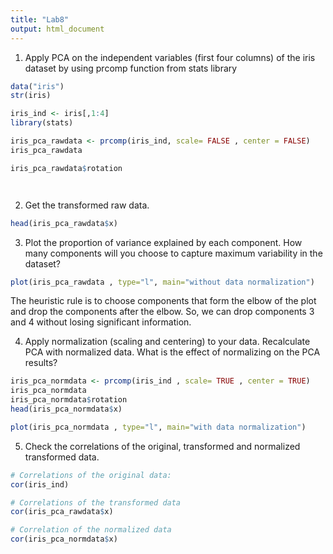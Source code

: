 ---
title: "Lab8"
output: html_document
---
1. Apply PCA on the independent variables (first four columns) of the iris dataset by using
prcomp function from stats library

```{r}
data("iris")
str(iris)

iris_ind <- iris[,1:4]
library(stats)

iris_pca_rawdata <- prcomp(iris_ind, scale= FALSE , center = FALSE)
iris_pca_rawdata

iris_pca_rawdata$rotation




```
2. Get the transformed raw data.

```{r}
head(iris_pca_rawdata$x)


```

3. Plot the proportion of variance explained by each component. How many components will you choose to capture maximum variability in the dataset?


```{r}
plot(iris_pca_rawdata , type="l", main="without data normalization")


```
The heuristic rule is to choose components that form the elbow of the plot and drop the components after the elbow. So, we can drop components 3 and 4 without losing significant information.

4. Apply normalization (scaling and centering) to your data. Recalculate PCA with normalized data. What is the effect of normalizing on the PCA results?


```{r}

iris_pca_normdata <- prcomp(iris_ind , scale= TRUE , center = TRUE)
iris_pca_normdata
iris_pca_normdata$rotation
head(iris_pca_normdata$x)

plot(iris_pca_normdata , type="l", main="with data normalization")

```

5. Check the correlations of the original, transformed and normalized transformed data.


```{r}
# Correlations of the original data:
cor(iris_ind)

# Correlations of the transformed data
cor(iris_pca_rawdata$x)

# Correlation of the normalized data
cor(iris_pca_normdata$x)

```


